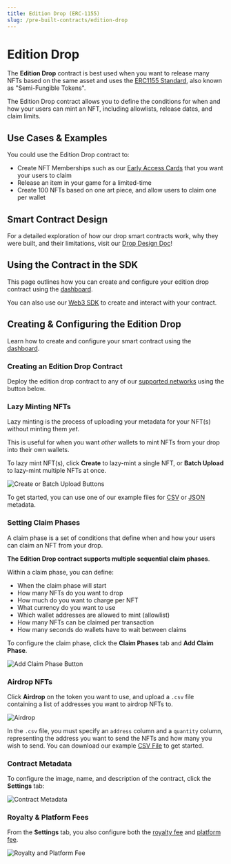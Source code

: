 ```yaml
---
title: Edition Drop (ERC-1155)
slug: /pre-built-contracts/edition-drop
---
```



# Edition Drop

<div className="deployContractBtnContainer" style={{ marginTop: -70 }}>
  <DeployThisContractButton
    link={"https://thirdweb.com/contracts/new/pre-built/drop/edition-drop"}
    contractType="edition-drop"
  />
</div>

The **Edition Drop** contract is best used when you want to release many NFTs based on the same asset and uses the [ERC1155 Standard](https://eips.ethereum.org/EIPS/eip-1155), also known as "Semi-Fungible Tokens".

The Edition Drop contract allows you to define the conditions for when and how your users can mint an NFT, including allowlists, release dates, and claim limits.

## Use Cases & Examples

You could use the Edition Drop contract to:

- Create NFT Memberships such as our [Early Access Cards](https://opensea.io/collection/thirdweb-community) that you want your users to claim
- Release an item in your game for a limited-time
- Create 100 NFTs based on one art piece, and allow users to claim one per wallet

<div className="row" style={{ marginBottom: 24 }}>
  <div className="col col--6" style={{ marginTop: 8 }}>
    <QuickstartCard
      name="Video: Build an NFT Membership Club Using Edition Drop"
      link="https://www.youtube.com/watch?v=dc28IKz9x8I"
      image="/assets/icons/education.png"
    />
  </div>
  <div className="col col--6" style={{ marginTop: 8 }}>
    <QuickstartCard
      name="Guide: Create an Early Access NFT Using our Web3 SDK"
      link="/guides/early-access-nft-with-typescript"
      image="/assets/icons/education.png"
    />
  </div>
</div>

## Smart Contract Design

For a detailed exploration of how our drop smart contracts work, why they were built,
and their limitations, visit our [Drop Design Doc](/contracts/design/Drop)!

<div className="row" style={{ marginBottom: 24 }}>
  <div className="col col--12" style={{ marginTop: 8 }}>
    <QuickstartCard
      name="Drop Smart Contract Design Document"
      link="/contracts/design/Drop"
      image="/assets/icons/edition-drop.png"
    />
  </div>
</div>

## Using the Contract in the SDK

This page outlines how you can create and configure your edition drop contract using the [dashboard](https://thirdweb.com/dashboard).

You can also use our [Web3 SDK](/web3-sdk) to create and interact with your contract.

<div className="row" style={{ marginBottom: 24 }}>
  <div className="col col--12" style={{ marginTop: 8 }}>
    <QuickstartCard
      name="Using the Edition Drop Contract in the Web3 SDK"
      link="/web3-sdk/interacting-with-contracts/edition-drop"
      image="/assets/icons/edition-drop.png"
    />
  </div>
</div>

## Creating & Configuring the Edition Drop

Learn how to create and configure your smart contract using the [dashboard](https://thirdweb.com/dashboard).

### Creating an Edition Drop Contract

Deploy the edition drop contract to any of our
[supported networks](/guides/which-network-should-you-use) using the button below.

<div style={{ width: "fit-content" }}>
  <DeployThisContractButton
    link={"https://thirdweb.com/contracts/new/pre-built/token/edition-drop"}
    contractType="edition-drop"
  />
</div>

### Lazy Minting NFTs

Lazy minting is the process of uploading your metadata for your NFT(s) without minting them _yet_.

This is useful for when you want _other_ wallets to mint NFTs from your drop into their own wallets.

To lazy mint NFT(s), click **Create** to lazy-mint a single NFT, or **Batch Upload** to lazy-mint multiple NFTs at once.

![Create or Batch Upload Buttons](../assets/lazy-minting.png)

To get started, you can use one of our example files for [CSV](https://thirdweb.com/example.csv) or [JSON](https://nightly.thirdweb.com/example.json) metadata.

### Setting Claim Phases

A claim phase is a set of conditions that define when and how your users can claim an NFT from your drop.

**The Edition Drop contract supports multiple sequential claim phases**.

Within a claim phase, you can define:

- When the claim phase will start
- How many NFTs do you want to drop
- How much do you want to charge per NFT
- What currency do you want to use
- Which wallet addresses are allowed to mint (allowlist)
- How many NFTs can be claimed per transaction
- How many seconds do wallets have to wait between claims

To configure the claim phase, click the **Claim Phases** tab and **Add Claim Phase**.

![Add Claim Phase Button](../assets/add-claim-phase.png)

### Airdrop NFTs

Click **Airdrop** on the token you want to use, and upload a `.csv` file containing a list of addresses you want to airdrop NFTs to.

![Airdrop](../assets/airdrop.png)

In the `.csv` file, you must specify an `address` column and a `quantity` column, representing the address you want to send the NFTs and how many you wish to send.
You can download our example [CSV File](https://thirdweb.com/airdrop.csv) to get started.

### Contract Metadata

To configure the image, name, and description of the contract, click the **Settings** tab:

![Contract Metadata](../assets/contract-metadata.png)

### Royalty & Platform Fees

From the **Settings** tab, you also configure both the [royalty fee](/dashboard/contract-settings) and [platform fee](/dashboard/contract-settings).

![Royalty and Platform Fee](../assets/royalty-and-platform-fee.png)
